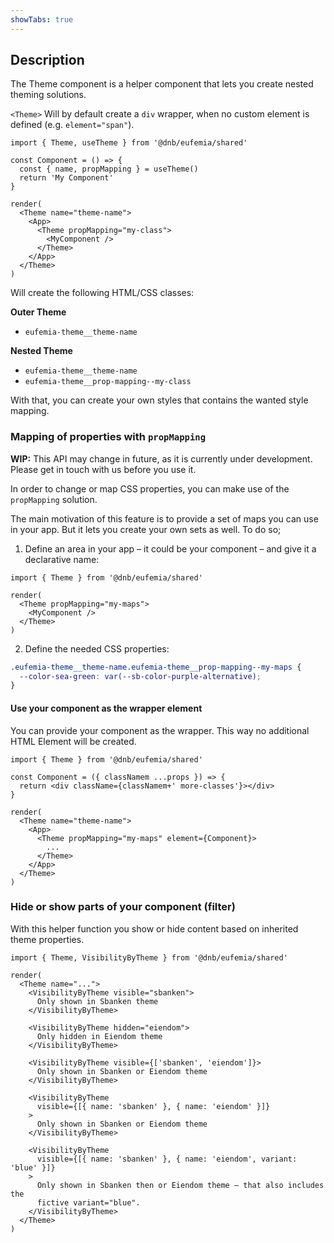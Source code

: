 ```yaml
---
showTabs: true
---
```


## Description

The Theme component is a helper component that lets you create nested theming solutions.

`<Theme>` Will by default create a `div` wrapper, when no custom element is defined (e.g. `element="span"`).

```tsx
import { Theme, useTheme } from '@dnb/eufemia/shared'

const Component = () => {
  const { name, propMapping } = useTheme()
  return 'My Component'
}

render(
  <Theme name="theme-name">
    <App>
      <Theme propMapping="my-class">
        <MyComponent />
      </Theme>
    </App>
  </Theme>
)
```

Will create the following HTML/CSS classes:

**Outer Theme**

- `eufemia-theme__theme-name`

**Nested Theme**

- `eufemia-theme__theme-name`
- `eufemia-theme__prop-mapping--my-class`

With that, you can create your own styles that contains the wanted style mapping.

### Mapping of properties with `propMapping`

**WIP:** This API may change in future, as it is currently under development. Please get in touch with us before you use it.

In order to change or map CSS properties, you can make use of the `propMapping` solution.

The main motivation of this feature is to provide a set of maps you can use in your app. But it lets you create your own sets as well. To do so;

1. Define an area in your app – it could be your component – and give it a declarative name:

```tsx
import { Theme } from '@dnb/eufemia/shared'

render(
  <Theme propMapping="my-maps">
    <MyComponent />
  </Theme>
)
```

2. Define the needed CSS properties:

```css
.eufemia-theme__theme-name.eufemia-theme__prop-mapping--my-maps {
  --color-sea-green: var(--sb-color-purple-alternative);
}
```

#### Use your component as the wrapper element

You can provide your component as the wrapper. This way no additional HTML Element will be created.

```tsx
import { Theme } from '@dnb/eufemia/shared'

const Component = ({ classNamem ...props }) => {
  return <div className={classNamem+' more-classes'}></div>
}

render(
  <Theme name="theme-name">
    <App>
      <Theme propMapping="my-maps" element={Component}>
        ...
      </Theme>
    </App>
  </Theme>
)
```

### Hide or show parts of your component (filter)

With this helper function you show or hide content based on inherited theme properties.

```tsx
import { Theme, VisibilityByTheme } from '@dnb/eufemia/shared'

render(
  <Theme name="...">
    <VisibilityByTheme visible="sbanken">
      Only shown in Sbanken theme
    </VisibilityByTheme>

    <VisibilityByTheme hidden="eiendom">
      Only hidden in Eiendom theme
    </VisibilityByTheme>

    <VisibilityByTheme visible={['sbanken', 'eiendom']}>
      Only shown in Sbanken or Eiendom theme
    </VisibilityByTheme>

    <VisibilityByTheme
      visible={[{ name: 'sbanken' }, { name: 'eiendom' }]}
    >
      Only shown in Sbanken or Eiendom theme
    </VisibilityByTheme>

    <VisibilityByTheme
      visible={[{ name: 'sbanken' }, { name: 'eiendom', variant: 'blue' }]}
    >
      Only shown in Sbanken then or Eiendom theme – that also includes the
      fictive variant="blue".
    </VisibilityByTheme>
  </Theme>
)
```
